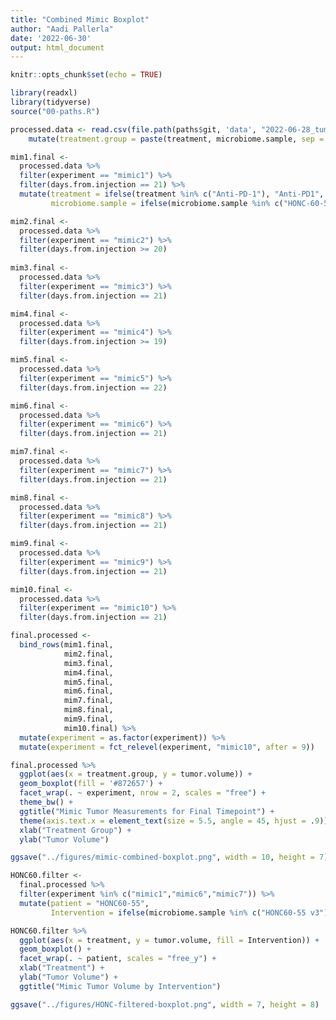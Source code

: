 ```yaml
---
title: "Combined Mimic Boxplot"
author: "Aadi Pallerla"
date: '2022-06-30'
output: html_document
---
```


```r
knitr::opts_chunk$set(echo = TRUE)

library(readxl)
library(tidyverse)
source("00-paths.R")

```

```r
processed.data <- read.csv(file.path(paths$git, 'data', "2022-06-28_tumor-size_R-formatted.csv")) %>%
    mutate(treatment.group = paste(treatment, microbiome.sample, sep = " x "))

```

```r

mim1.final <-
  processed.data %>%
  filter(experiment == "mimic1") %>% 
  filter(days.from.injection == 21) %>%
  mutate(treatment = ifelse(treatment %in% c("Anti-PD-1"), "Anti-PD1", "IgG"),
         microbiome.sample = ifelse(microbiome.sample %in% c("HONC-60-55.v3"), "HONC60-55 v3", "HONC60-55 v4"))

mim2.final <- 
  processed.data %>%
  filter(experiment == "mimic2") %>%
  filter(days.from.injection >= 20)
 
mim3.final <- 
  processed.data %>%
  filter(experiment == "mimic3") %>%
  filter(days.from.injection == 21)

mim4.final <- 
  processed.data %>%
  filter(experiment == "mimic4") %>%
  filter(days.from.injection >= 19)

mim5.final <- 
  processed.data %>%
  filter(experiment == "mimic5") %>%
  filter(days.from.injection == 22)

mim6.final <- 
  processed.data %>%
  filter(experiment == "mimic6") %>%
  filter(days.from.injection == 21)

mim7.final <- 
  processed.data %>%
  filter(experiment == "mimic7") %>%
  filter(days.from.injection == 21)

mim8.final <- 
  processed.data %>%
  filter(experiment == "mimic8") %>% 
  filter(days.from.injection == 21)

mim9.final <- 
  processed.data %>%
  filter(experiment == "mimic9") %>%
  filter(days.from.injection == 21)

mim10.final <- 
  processed.data %>%
  filter(experiment == "mimic10") %>%
  filter(days.from.injection == 21)

```


```r

final.processed <-
  bind_rows(mim1.final,
            mim2.final,
            mim3.final,
            mim4.final,
            mim5.final,
            mim6.final,
            mim7.final,
            mim8.final,
            mim9.final,
            mim10.final) %>%
  mutate(experiment = as.factor(experiment)) %>%
  mutate(experiment = fct_relevel(experiment, "mimic10", after = 9))

final.processed %>%
  ggplot(aes(x = treatment.group, y = tumor.volume)) +
  geom_boxplot(fill = '#872657') +
  facet_wrap(. ~ experiment, nrow = 2, scales = "free") +
  theme_bw() +
  ggtitle("Mimic Tumor Measurements for Final Timepoint") + 
  theme(axis.text.x = element_text(size = 5.5, angle = 45, hjust = .9)) +
  xlab("Treatment Group") +
  ylab("Tumor Volume")

ggsave("../figures/mimic-combined-boxplot.png", width = 10, height = 7)


```

```r

HONC60.filter <-
  final.processed %>%
  filter(experiment %in% c("mimic1","mimic6","mimic7")) %>%
  mutate(patient = "HONC60-55",
         Intervention = ifelse(microbiome.sample %in% c("HONC60-55 v3"), "Pre-BRB", "Post-BRB"))

HONC60.filter %>%
  ggplot(aes(x = treatment, y = tumor.volume, fill = Intervention)) +
  geom_boxplot() +
  facet_wrap(. ~ patient, scales = "free_y") +
  xlab("Treatment") +
  ylab("Tumor Volume") +
  ggtitle("Mimic Tumor Volume by Intervention")

ggsave("../figures/HONC-filtered-boxplot.png", width = 7, height = 8)


```

